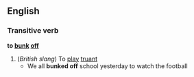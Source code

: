 ==English==
===Transitive verb===
'''to [[bunk]] [[off]]'''
#(''British slang'') To [[play]] [[truant]]
#* We all '''bunked off''' school yesterday to watch the football